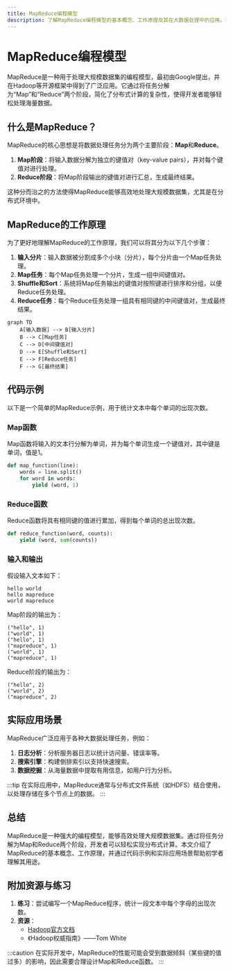 ```yaml
---
title: MapReduce编程模型
description: 了解MapReduce编程模型的基本概念、工作原理及其在大数据处理中的应用。本文适合初学者，包含代码示例和实际案例。
---
```


# MapReduce编程模型

MapReduce是一种用于处理大规模数据集的编程模型，最初由Google提出，并在Hadoop等开源框架中得到了广泛应用。它通过将任务分解为“Map”和“Reduce”两个阶段，简化了分布式计算的复杂性，使得开发者能够轻松处理海量数据。

## 什么是MapReduce？

MapReduce的核心思想是将数据处理任务分为两个主要阶段：**Map**和**Reduce**。

1. **Map阶段**：将输入数据分解为独立的键值对（key-value pairs），并对每个键值对进行处理。
2. **Reduce阶段**：将Map阶段输出的键值对进行汇总，生成最终结果。

这种分而治之的方法使得MapReduce能够高效地处理大规模数据集，尤其是在分布式环境中。

## MapReduce的工作原理

为了更好地理解MapReduce的工作原理，我们可以将其分为以下几个步骤：

1. **输入分片**：输入数据被分割成多个小块（分片），每个分片由一个Map任务处理。
2. **Map任务**：每个Map任务处理一个分片，生成一组中间键值对。
3. **Shuffle和Sort**：系统将Map任务输出的键值对按照键进行排序和分组，以便Reduce任务处理。
4. **Reduce任务**：每个Reduce任务处理一组具有相同键的中间键值对，生成最终结果。

```mermaid
graph TD
    A[输入数据] --> B[输入分片]
    B --> C[Map任务]
    C --> D[中间键值对]
    D --> E[Shuffle和Sort]
    E --> F[Reduce任务]
    F --> G[最终结果]
```

## 代码示例

以下是一个简单的MapReduce示例，用于统计文本中每个单词的出现次数。

### Map函数
Map函数将输入的文本行分解为单词，并为每个单词生成一个键值对，其中键是单词，值是1。

```python
def map_function(line):
    words = line.split()
    for word in words:
        yield (word, 1)
```

### Reduce函数
Reduce函数将具有相同键的值进行累加，得到每个单词的总出现次数。

```python
def reduce_function(word, counts):
    yield (word, sum(counts))
```

### 输入和输出
假设输入文本如下：

```
hello world
hello mapreduce
world mapreduce
```

Map阶段的输出为：

```
("hello", 1)
("world", 1)
("hello", 1)
("mapreduce", 1)
("world", 1)
("mapreduce", 1)
```

Reduce阶段的输出为：

```
("hello", 2)
("world", 2)
("mapreduce", 2)
```

## 实际应用场景

MapReduce广泛应用于各种大数据处理任务，例如：

1. **日志分析**：分析服务器日志以统计访问量、错误率等。
2. **搜索引擎**：构建倒排索引以支持快速搜索。
3. **数据挖掘**：从海量数据中提取有用信息，如用户行为分析。

:::tip
在实际应用中，MapReduce通常与分布式文件系统（如HDFS）结合使用，以处理存储在多个节点上的数据。
:::

## 总结

MapReduce是一种强大的编程模型，能够高效处理大规模数据集。通过将任务分解为Map和Reduce两个阶段，开发者可以轻松实现分布式计算。本文介绍了MapReduce的基本概念、工作原理，并通过代码示例和实际应用场景帮助初学者理解其用途。

## 附加资源与练习

1. **练习**：尝试编写一个MapReduce程序，统计一段文本中每个字母的出现次数。
2. **资源**：
   - [Hadoop官方文档](https://hadoop.apache.org/docs/current/)
   - 《Hadoop权威指南》——Tom White

:::caution
在实际开发中，MapReduce的性能可能会受到数据倾斜（某些键的值过多）的影响，因此需要合理设计Map和Reduce函数。
:::